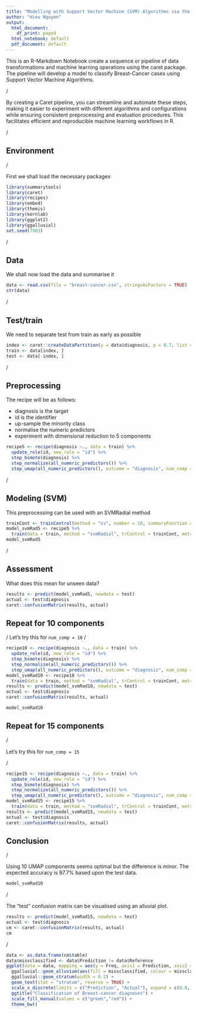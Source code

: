 ---
title: "Modelling with Support Vector Machine (SVM) Algorithms via the Caret Pipeline"
author: "Hieu Nguyen"
output:
  html_document:
    df_print: paged
  html_notebook: default
  pdf_document: default
---

This is an R-Markdown Notebook create a sequence or pipeline of data transformations and machine learning operations using the caret package. The pipeline will develop a model to classify Breast-Cancer cases using Support Vector Machine Algorithms.

/

By creating a Caret pipeline, you can streamline and automate these steps, making it easier to experiment with different algorithms and configurations while ensuring consistent preprocessing and evaluation procedures. This facilitates efficient and reproducible machine learning workflows in R.

/

## Environment
/

First we shall load the necessary packages
```{r include=FALSE}
library(summarytools)
library(caret)
library(recipes)
library(embed)
library(themis)
library(kernlab)
library(ggplot2)
library(ggalluvial)
set.seed(7903)
```
/

## Data
We shall now load the data and summarise it
```{r}
data <- read.csv(file = "breast-cancer.csv", stringsAsFactors = TRUE)
str(data)
```
/

## Test/train
We need to separate test from train as early as possible
```{r}
index <- caret::createDataPartition(y = data$diagnosis, p = 0.7, list = FALSE)
train <- data[index, ]
test <- data[-index, ]
```
/

## Preprocessing
The recipe will be as follows:

 * diagnosis is the target
 * id is the identifier
 * up-sample the minority class
 * normalise the numeric predictors 
 * experiment with dimensional reduction to 5 components
  
```{r}
recipe5 <- recipe(diagnosis ~., data = train) %>% 
  update_role(id, new_role = "id") %>% 
  step_bsmote(diagnosis) %>% 
  step_normalize(all_numeric_predictors()) %>% 
  step_umap(all_numeric_predictors(), outcome = "diagnosis", num_comp = 5)
```  
/

## Modeling (SVM)

This preprocessing can be used with an SVMRadial method
```{r}
trainCont <- trainControl(method = "cv", number = 10, summaryFunction = twoClassSummary, classProbs = TRUE)
model_svmRad5 <- recipe5 %>% 
  train(data = train, method = "svmRadial", trControl = trainCont, metric = "ROC")
model_svmRad5
```
/

## Assessment
What does this mean for unseen data?
```{r}
results <- predict(model_svmRad5, newdata = test)
actual <- test$diagnosis
caret::confusionMatrix(results, actual)
```

## Repeat for 10 components
/
Let's try this for `num_comp = 10`
/
```{r}
recipe10 <- recipe(diagnosis ~., data = train) %>% 
  update_role(id, new_role = "id") %>% 
  step_bsmote(diagnosis) %>% 
  step_normalize(all_numeric_predictors()) %>% 
  step_umap(all_numeric_predictors(), outcome = "diagnosis", num_comp = 10)
model_svmRad10 <- recipe10 %>% 
  train(data = train, method = "svmRadial", trControl = trainCont, metric = "ROC")
results <- predict(model_svmRad10, newdata = test)
actual <- test$diagnosis
caret::confusionMatrix(results, actual)
```  

```{r}
model_svmRad10
```




## Repeat for 15 components
/

Let's try this for `num_comp = 15`

/
```{r}
recipe15 <- recipe(diagnosis ~., data = train) %>% 
  update_role(id, new_role = "id") %>% 
  step_bsmote(diagnosis) %>% 
  step_normalize(all_numeric_predictors()) %>% 
  step_umap(all_numeric_predictors(), outcome = "diagnosis", num_comp = 15)
model_svmRad15 <- recipe15 %>% 
  train(data = train, method = "svmRadial", trControl = trainCont, metric = "ROC")
results <- predict(model_svmRad15, newdata = test)
actual <- test$diagnosis
caret::confusionMatrix(results, actual)
```  

## Conclusion

/

Using 10 UMAP components seems optimal but the difference is minor. The expected accuracy is 97.7% based upon the test data. 

```{r}
model_svmRad10
```
/

The "test" confusion matrix can be visualised using an alluvial plot.

```{r}
results <- predict(model_svmRad15, newdata = test)
actual <- test$diagnosis
cm <- caret::confusionMatrix(results, actual)
cm
```

/
```{r}
data <- as.data.frame(cm$table)
data$missclassified <- data$Prediction != data$Reference
ggplot(data = data, mapping = aes(y = Freq, axis1 = Prediction, axis2 = Reference, label = after_stat(stratum))) +
  ggalluvial::geom_alluvium(aes(fill = missclassified, colour = missclassified), show.legend = TRUE) +
  ggalluvial::geom_stratum(width = 0.2) +
  geom_text(stat = "stratum", reverse = TRUE) +
  scale_x_discrete(limits = c("Prediction", "Actual"), expand = c(0.0, 0.0)) +
  ggtitle("Classification of Breast-cancer diagnoses") +
  scale_fill_manual(values = c("green","red")) +
  theme_bw()
```
